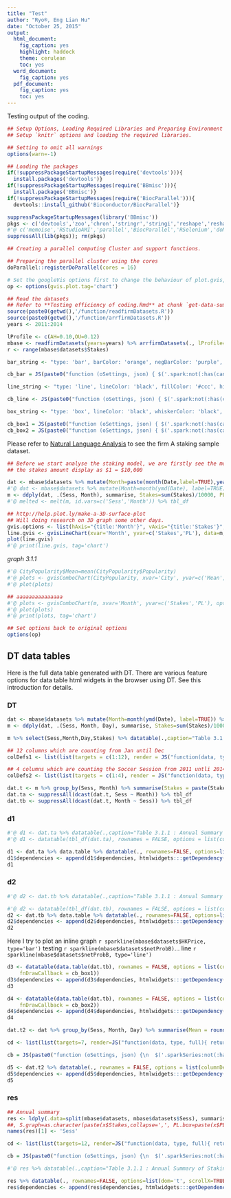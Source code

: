 ```yaml
---
title: "Test"
author: "Ryo®, Eng Lian Hu"
date: "October 25, 2015"
output: 
  html_document: 
    fig_caption: yes
    highlight: haddock
    theme: cerulean
    toc: yes
  word_document: 
    fig_caption: yes
  pdf_document: 
    fig_caption: yes
    toc: yes
---
```



Testing output of the coding.

```r
## Setup Options, Loading Required Libraries and Preparing Environment
## Setup `knitr` options and loading the required libraries.

## Setting to omit all warnings
options(warn=-1)

## Loading the packages
if(!suppressPackageStartupMessages(require('devtools'))){
  install.packages('devtools')}
if(!suppressPackageStartupMessages(require('BBmisc'))){
  install.packages('BBmisc')}
if(!suppressPackageStartupMessages(require('BiocParallel'))){
  devtools::install_github('Bioconductor/BiocParallel')}

suppressPackageStartupMessages(library('BBmisc'))
pkgs <- c('devtools','zoo','chron','stringr','stringi','reshape','reshape2','tbl_df','sparkline','data.table','DT','plyr','dplyr','magrittr','foreach','manipulate','ggplot2','ggthemes','proto','extrafont','directlabels','PerformanceAnalytics','plotly','doParallel','rvest','highlightHTML','knitr','rmarkdown','scales','lubridate','tidyr','whisker','gtable','grid','gridExtra','pander','arules','arulesViz','googleVis','rlist')
#'@ c('memoise','RStudioAMI','parallel','BiocParallel','RSelenium','doMC','editR') #load if needed
suppressAll(lib(pkgs)); rm(pkgs)
```

```r
## Creating a parallel computing Cluster and support functions.

## Preparing the parallel cluster using the cores
doParallel::registerDoParallel(cores = 16)

# Set the googleVis options first to change the behaviour of plot.gvis, so that only the chart component of the HTML file is written into the output file.
op <- options(gvis.plot.tag='chart')
```

```r
## Read the datasets
## Refer to **Testing efficiency of coding.Rmd** at chunk `get-data-summary-table-2.1`
source(paste0(getwd(),'/function/readfirmDatasets.R'))
source(paste0(getwd(),'/function/arrfirmDatasets.R'))
years <- 2011:2014

lProfile <- c(AH=0.10,OU=0.12)
mbase <- readfirmDatasets(years=years) %>% arrfirmDatasets(., lProfile=lProfile)
r <- range(mbase$datasets$Stakes)
```

```r
bar_string <- "type: 'bar', barColor: 'orange', negBarColor: 'purple', highlightColor: 'black'"

cb_bar = JS(paste0("function (oSettings, json) { $('.spark:not(:has(canvas))').sparkline('html', { ", bar_string, " }); }"), collapse = "")

line_string <- "type: 'line', lineColor: 'black', fillColor: '#ccc', highlightLineColor: 'orange', highlightSpotColor: 'orange'"

cb_line <- JS(paste0("function (oSettings, json) { $('.spark:not(:has(canvas))').sparkline('html', { ", line_string, ", chartRangeMin: ", r[1], ", chartRangeMax: ", r[2], " }); }"), collapse = "")

box_string <- "type: 'box', lineColor: 'black', whiskerColor: 'black', outlierFillColor: 'black', outlierLineColor: 'black', medianColor: 'black', boxFillColor: 'orange', boxLineColor: 'black'"

cb_box1 = JS(paste0("function (oSettings, json) { $('.spark:not(:has(canvas))').sparkline('html', { ", box_string, " }); }"), collapse = "")
cb_box2 = JS(paste0("function (oSettings, json) { $('.spark:not(:has(canvas))').sparkline('html', { ", box_string, ", chartRangeMin: ", r[1], ", chartRangeMax: ", r[2], " }); }"), collapse = "")
```
  
  Please refer to [Natural Language Analysis](http://rpubs.com/englianhu/natural-language-analysis) to see the firm A staking sample dataset.
  
```r
## Before we start analyse the staking model, we are firstly see the monthly Stakes and Profit & Lose of the Agency A
## the stakes amount display as $1 = $10,000

dat <- mbase$datasets %>% mutate(Month=paste(month(Date,label=TRUE),year(Date))) %>% tbl_df
#'@ dat <- mbase$datasets %>% mutate(Month=month(ymd(Date), label=TRUE)) %>% tbl_df
m <- ddply(dat, .(Sess, Month), summarise, Stakes=sum(Stakes)/10000, PL=sum(PL)/10000) %>% tbl_df
#'@ melted <- melt(m, id.vars=c('Sess','Month')) %>% tbl_df

## http://help.plot.ly/make-a-3D-surface-plot
## Will doing research on 3D graph some other days.
gvis.options <- list(hAxis="{title:'Month'}", vAxis="{title:'Stakes'}",width='automatic', height='automatic')
line.gvis <- gvisLineChart(xvar='Month', yvar=c('Stakes','PL'), data=m, options=gvis.options)
plot(line.gvis)
#'@ print(line.gvis, tag='chart')
```

*graph 3.1.1*

```r
#'@ CityPopularity$Mean=mean(CityPopularity$Popularity)
#'@ plots <- gvisComboChart(CityPopularity, xvar='City', yvar=c('Mean', 'Popularity'), options=list(seriesType='bars', width=450, height=300, title='City Popularity', series='{0: {type:"line"}}'))
#'@ plot(plots)
```

```r
## aaaaaaaaaaaaaaa
#'@ plots <- gvisComboChart(m, xvar='Month', yvar=c('Stakes','PL'), options=list(seriesType='bars', width=450, height=300, title='Monthly Summary', series='{0: {type:"line"}}'))
#'@ plot(plots)
#'@ print(plots, tag='chart')
```

```r
## Set options back to original options
options(op)
```

## DT data tables

  Here is the full data table generated with DT. There are various feature options for data table html widgets in the browser using DT. See this introduction for details.

### DT

```r
dat <- mbase$datasets %>% mutate(Month=month(ymd(Date), label=TRUE)) %>% tbl_df
m <- ddply(dat, .(Sess, Month, Day), summarise, Stakes=sum(Stakes)/10000, PL=sum(PL)/10000) %>% tbl_df

m %>% select(Sess,Month,Day,Stakes) %>% datatable(.,caption="Table 3.1.1 : Annual Summary of Staking Data.",extensions=c('ColReorder','ColVis','TableTools'),options=list(dom='TC<"clear">rlfrtip',colVis=list(exclude=c(0),activate='mouseover'),tableTools=list(sSwfPath=copySWF(pdf=TRUE)),scrollX=TRUE,scrollCollapse=TRUE))
```

```r
## 12 columns which are counting from Jan until Dec
colDefs1 <- list(list(targets = c(1:12), render = JS("function(data, type, full){ return '<span class=spark>' + data + '</span>' }")))

## 4 columns which are counting the Soccer Session from 2011 untli 2014
colDefs2 <- list(list(targets = c(1:4), render = JS("function(data, type, full){ return '<span class=spark>' + data + '</span>' }")))
```

```r
dat.t <- m %>% group_by(Sess, Month) %>% summarise(Stakes = paste(Stakes, collapse = ",")) %>% tbl_df
dat.ta <- suppressAll(dcast(dat.t, Sess ~ Month)) %>% tbl_df
dat.tb <- suppressAll(dcast(dat.t, Month ~ Sess)) %>% tbl_df
```

### d1

```r
#'@ d1 <- dat.ta %>% datatable(.,caption="Table 3.1.1 : Annual Summary of Staking Data.",extensions=c('ColReorder','ColVis','TableTools'),options=list(dom='TC<"clear">rlfrtip',colVis=list(exclude=c(0),activate='mouseover'),tableTools=list(sSwfPath=copySWF(pdf=TRUE)),scrollX=TRUE,scrollCollapse=TRUE,columnDefs = colDefs2, fnDrawCallback = cb_bar))
#'@ d1 <- datatable(tbl_df(dat.ta), rownames = FALSE, options = list(columnDefs = colDefs1, fnDrawCallback = cb_line))

d1 <- dat.ta %>% data.table %>% datatable(., rownames=FALSE, options=list(columnDefs=colDefs1, fnDrawCallback=cb_line))
d1$dependencies <- append(d1$dependencies, htmlwidgets:::getDependency("sparkline"))
d1
```

### d2

```r
#'@ d2 <- dat.tb %>% datatable(.,caption="Table 3.1.1 : Annual Summary of Staking Data.",extensions=c('ColReorder','ColVis','TableTools'),options=list(dom='TC<"clear">rlfrtip',colVis=list(exclude=c(0),activate='mouseover'),tableTools=list(sSwfPath=copySWF(pdf=TRUE)),scrollX=TRUE,scrollCollapse=TRUE, options = list(columnDefs = colDefs2, fnDrawCallback = cb_line)))

#'@ d2 <- datatable(tbl_df(dat.tb), rownames = FALSE, options = list(columnDefs = colDefs2, fnDrawCallback = cb_bar))
d2 <- dat.tb %>% data.table %>% datatable(., rownames=FALSE, options=list(columnDefs=colDefs2, fnDrawCallback=cb_bar))
d2$dependencies <- append(d2$dependencies, htmlwidgets:::getDependency("sparkline"))
d2
```

Here I try to plot an inline graph `r sparkline(mbase$datasets$HKPrice, type='bar')` testing `r sparkline(mbase$datasets$netProbB)`... line `r sparkline(mbase$datasets$netProbB, type='line')`

```r
d3 <- datatable(data.table(dat.tb), rownames = FALSE, options = list(columnDefs = colDefs2, 
    fnDrawCallback = cb_box1))
d3$dependencies <- append(d3$dependencies, htmlwidgets:::getDependency("sparkline"))
d3
```

```r
d4 <- datatable(data.table(dat.tb), rownames = FALSE, options = list(columnDefs = colDefs2, 
    fnDrawCallback = cb_box2))
d4$dependencies <- append(d4$dependencies, htmlwidgets:::getDependency("sparkline"))
d4
```

```r
dat.t2 <- dat %>% group_by(Sess, Month, Day) %>% summarise(Mean = round(mean(Stakes), 1)/10000, SD = round(sd(Stakes), 2)/10000, Min = min(Stakes)/10000, Max = max(Stakes)/10000, Samples = paste(Stakes/10000, collapse = ",")) %>% mutate(Series = Samples) %>% tbl_df

cd <- list(list(targets=7, render=JS("function(data, type, full){ return '<span class=sparkSamples>' + data + '</span>' }")), list(targets=8, render=JS("function(data, type, full){ return '<span class=sparkSeries>' + data + '</span>' }")))

cb = JS(paste0("function (oSettings, json) {\n  $('.sparkSeries:not(:has(canvas))').sparkline('html', { ", line_string, " });\n  $('.sparkSamples:not(:has(canvas))').sparkline('html', { ", box_string, " });\n}"), collapse = "")
```

```r
d5 <- dat.t2 %>% datatable(., rownames = FALSE, options = list(columnDefs=cd, fnDrawCallback=cb))
d5$dependencies <- append(d5$dependencies, htmlwidgets:::getDependency("sparkline"))
d5
```

### res

```r
## Annual summary
res <- ldply(.data=split(mbase$datasets, mbase$datasets$Sess), summarise, S.total=sum(Stakes), S.median=median(Stakes), S.mean=mean(Stakes), S.sd=sd(Stakes), Count=length(PL), minHKPrcB=min(HKPrice), maxHKPrcB=max(HKPrice), minProbB=min(netProbB), maxProbB=max(netProbB), Return=sum(PL,Stakes), PL.Total=sum(PL), PL.percent=sum(PL)/sum(Stakes), S.box=as.character(paste(Stakes,collapse=','))) %>% tbl_df
##, S.graph=as.character(paste(x$Stakes,collapse=',', PL.box=paste(x$PL,collapse=','), PL.graph=paste(x$PL,collapse=','))))) %>% tbl_df
names(res)[1] <- 'Sess'

cd <- list(list(targets=12, render=JS("function(data, type, full){ return '<span class=sparkSamples>' + data + '</span>' }")), list(targets=13, render=JS("function(data, type, full){ return '<span class=sparkSeries>' + data + '</span>' }")))

cb = JS(paste0("function (oSettings, json) {\n  $('.sparkSeries:not(:has(canvas))').sparkline('html', { ", line_string, " });\n  $('.sparkSamples:not(:has(canvas))').sparkline('html', { ", box_string, " });\n}"), collapse = "")
```

```r
#'@ res %>% datatable(.,caption="Table 3.1.1 : Annual Summary of Staking Data.",extensions=c('ColReorder','ColVis','TableTools'),options=list(dom='TC<"clear">rlfrtip',colVis=list(exclude=c(0),activate='mouseover'),tableTools=list(sSwfPath=copySWF(pdf=TRUE)),scrollX=TRUE,scrollCollapse=TRUE,columnDefs=cd, fnDrawCallback=cb))

res %>% datatable(., rownames=FALSE, options=list(dom='t', scrollX=TRUE, scrollCollapse=TRUE, columnDefs=cd, fnDrawCallback=cb))
res$dependencies <- append(res$dependencies, htmlwidgets:::getDependency("sparkline"))
```


